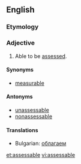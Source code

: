 ==English==

===Etymology===
{{suffix|assess|able}}

===Adjective===
{{en-adj}}

# Able to be [[assess]]ed.

====Synonyms====
* [[measurable]]

====Antonyms====
* [[unassessable]]
* [[nonassessable]]

====Translations====
* Bulgarian: [[облагаем]]

[[et:assessable]]
[[vi:assessable]]